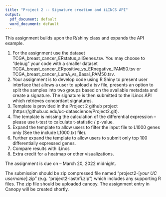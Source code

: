 ```yaml
---
title: "Project 2 -- Signature creation and iLINCS API"
output:
  pdf_document: default
  word_document: default
---
```


This assignment builds upon the R/shiny class and expands the API example.

1. For the assignment use the dataset TCGA_breast_cancer_ERstatus_allGenes.tsv. You may choose to "debug" your code with a smaller dataset TCGA_breast_cancer_ERpositive_vs_ERnegative_PAM50.tsv or TCGA_breast_cancer_LumA_vs_Basal_PAM50.tsv. 
2. Your assignment is to develop code using R Shiny to present user interface that allows a user to upload a tsv file, presents an option to split the samples into two groups based on the available metadata and create a signature. The signature is then submitted to the iLincs API which retrieves concordant signatures.
4. Template is provided in the Project 2 github project (https://github.uc.edu/uc-datascience/Project2.git).
5. The template is missing the calculation of the differential expression -- please use t-test to calculate t-statistic / p-value.
6. Expand the template to allow users to filter the input file to L1000 genes only (See the include L1000.txt file).
7. Further expand the template to allow users to submit only top 100 differentially expressed genes.
8. Compare results with iLincs
9. Extra credit for a heatmap or other visualizations.

The assignment is due on -- March 20, 2022 midnight. 

The submission should be zip compressed file named "project2-[*your UC username*].zip" (e.g. "project2-lastnfi.zip") which includes any supporting R files. The zip file should be uploaded canopy. The assignment entry in Canopy will be created shortly.


